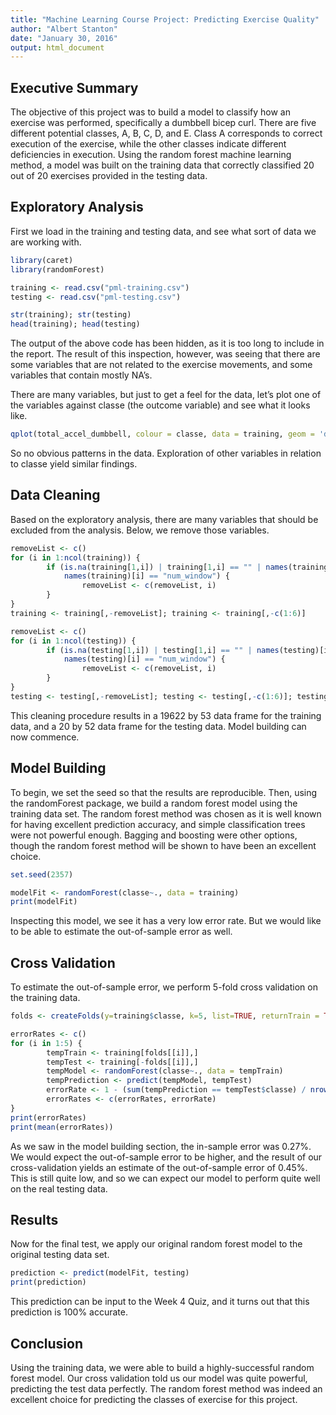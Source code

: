 ```yaml
---
title: "Machine Learning Course Project: Predicting Exercise Quality"
author: "Albert Stanton"
date: "January 30, 2016"
output: html_document
---
```


## Executive Summary

The objective of this project was to build a model to classify how an exercise was performed, 
specifically a dumbbell bicep curl. There are five different potential classes, A, B, C, D, and E. 
Class A corresponds to correct execution of the exercise, while the other classes indicate 
different deficiencies in execution. Using the random forest machine learning method, a model was 
built on the training data that correctly classified 20 out of 20 exercises provided in the 
testing data.

## Exploratory Analysis

First we load in the training and testing data, and see what sort of data we are working with.

```r
library(caret)
library(randomForest)

training <- read.csv("pml-training.csv")
testing <- read.csv("pml-testing.csv")

str(training); str(testing)
head(training); head(testing)
```

The output of the above code has been hidden, as it is too long to include in the report. 
The result of this inspection, however, was seeing that there are some variables that are 
not related to the exercise movements, and some variables that contain mostly NA's.

There are many variables, but just to get a feel for the data, let's plot one of the variables 
against classe (the outcome variable) and see what it looks like.

```r
qplot(total_accel_dumbbell, colour = classe, data = training, geom = 'density')
```

So no obvious patterns in the data. Exploration of other variables in relation to 
classe yield similar findings.

## Data Cleaning

Based on the exploratory analysis, there are many variables that should be excluded from 
the analysis.  Below, we remove those variables.

```r
removeList <- c()
for (i in 1:ncol(training)) {
        if (is.na(training[1,i]) | training[1,i] == "" | names(training)[i] == "" | 
            names(training)[i] == "num_window") {
                removeList <- c(removeList, i)
        }
}
training <- training[,-removeList]; training <- training[,-c(1:6)]

removeList <- c()
for (i in 1:ncol(testing)) {
        if (is.na(testing[1,i]) | testing[1,i] == "" | names(testing)[i] == "" | 
            names(testing)[i] == "num_window") {
                removeList <- c(removeList, i)
        }
}
testing <- testing[,-removeList]; testing <- testing[,-c(1:6)]; testing <- testing[,-c(53)]
```

This cleaning procedure results in a 19622 by 53 data frame for the training data, 
and a 20 by 52 data frame for the testing data. Model building can now commence.

## Model Building

To begin, we set the seed so that the results are reproducible. Then, using the 
randomForest package, we build a random forest model using the training data set. 
The random forest method was chosen as it is well known for having excellent 
prediction accuracy, and simple classification trees were not powerful enough. 
Bagging and boosting were other options, though the random forest method will be 
shown to have been an excellent choice.

```r
set.seed(2357)

modelFit <- randomForest(classe~., data = training)
print(modelFit)
```

Inspecting this model, we see it has a very low error rate. But we would 
like to be able to estimate the out-of-sample error as well.

## Cross Validation

To estimate the out-of-sample error, we perform 5-fold cross validation 
on the training data.

```r
folds <- createFolds(y=training$classe, k=5, list=TRUE, returnTrain = TRUE)

errorRates <- c()
for (i in 1:5) {
        tempTrain <- training[folds[[i]],]
        tempTest <- training[-folds[[i]],]
        tempModel <- randomForest(classe~., data = tempTrain)
        tempPrediction <- predict(tempModel, tempTest)
        errorRate <- 1 - (sum(tempPrediction == tempTest$classe) / nrow(tempTest))
        errorRates <- c(errorRates, errorRate)
}
print(errorRates)
print(mean(errorRates))
```

As we saw in the model building section, the in-sample error was 0.27%. 
We would expect the out-of-sample error to be higher, and the result of our 
cross-validation yields an estimate of the out-of-sample error of 0.45%. 
This is still quite low, and so we can expect our model to perform quite 
well on the real testing data.

## Results

Now for the final test, we apply our original random forest model to 
the original testing data set.

```r
prediction <- predict(modelFit, testing)
print(prediction)
```

This prediction can be input to the Week 4 Quiz, and it turns out that 
this prediction is 100% accurate.

## Conclusion

Using the training data, we were able to build a highly-successful random 
forest model. Our cross validation told us our model was quite powerful, 
predicting the test data perfectly. The random forest method was indeed an 
excellent choice for predicting the classes of exercise for this project.